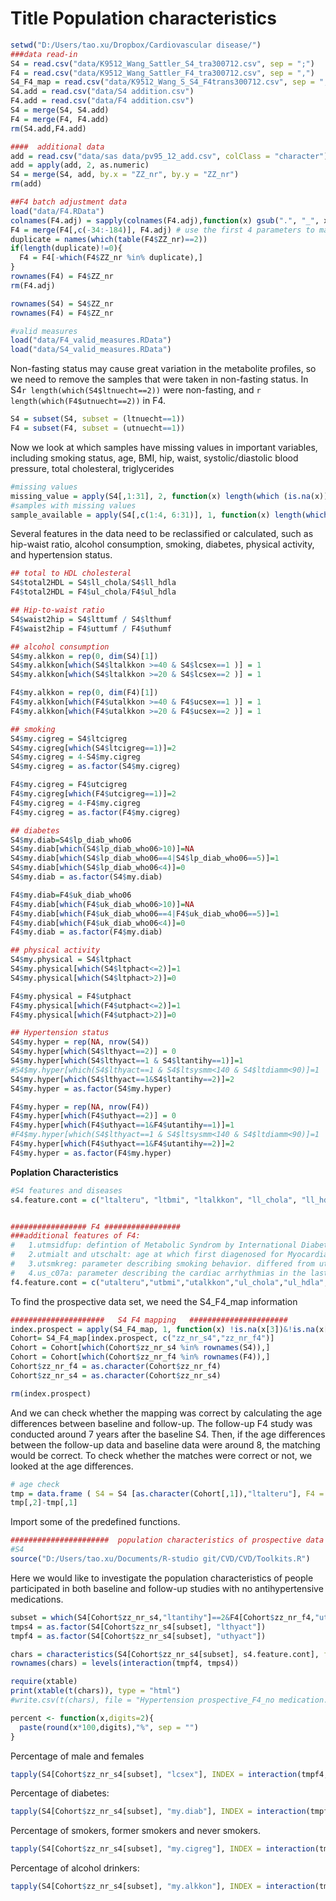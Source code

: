 Title Population characteristics
========================================================
<link href="custom.css" rel="stylesheet">

```r
setwd("D:/Users/tao.xu/Dropbox/Cardiovascular disease/")
###data read-in
S4 = read.csv("data/K9512_Wang_Sattler_S4_tra300712.csv", sep = ";")
F4 = read.csv("data/K9512_Wang_Sattler_F4_tra300712.csv", sep = ",")
S4_F4_map = read.csv("data/K9512_Wang_S_S4_F4trans300712.csv", sep = ";")
S4.add = read.csv("data/S4 addition.csv")
F4.add = read.csv("data/F4 addition.csv")
S4 = merge(S4, S4.add)
F4 = merge(F4, F4.add)
rm(S4.add,F4.add)

####  additional data
add = read.csv("data/sas data/pv95_12_add.csv", colClass = "character")
add = apply(add, 2, as.numeric)
S4 = merge(S4, add, by.x = "ZZ_nr", by.y = "ZZ_nr")
rm(add)

##F4 batch adjustment data
load("data/F4.RData")
colnames(F4.adj) = sapply(colnames(F4.adj),function(x) gsub(".", "_", x, fixed = T)) 
F4 = merge(F4[,c(-34:-184)], F4.adj) # use the first 4 parameters to match
duplicate = names(which(table(F4$ZZ_nr)==2))
if(length(duplicate)!=0){
  F4 = F4[-which(F4$ZZ_nr %in% duplicate),]
}
rownames(F4) = F4$ZZ_nr
rm(F4.adj)

rownames(S4) = S4$ZZ_nr
rownames(F4) = F4$ZZ_nr

#valid measures
load("data/F4_valid_measures.RData")
load("data/S4_valid_measures.RData")
```

Non-fasting status may cause great variation in the metabolite profiles, so we need to remove the samples that were taken in non-fasting status. In S4`r length(which(S4$ltnuecht==2))` were non-fasting, and `r length(which(F4$utnuecht==2))` in F4.
```r
S4 = subset(S4, subset = (ltnuecht==1))
F4 = subset(F4, subset = (utnuecht==1))
```


Now we look at which samples have missing values in important variables, including smoking status, age, BMI, hip, waist, systolic/diastolic blood pressure, total cholesteral, triglycerides 
```r
#missing values
missing_value = apply(S4[,1:31], 2, function(x) length(which (is.na(x))))
#samples with missing values
sample_available = apply(S4[,c(1:4, 6:31)], 1, function(x) length(which(is.na(x))))
```

Several features in the data need to be reclassified or calculated, such as hip-waist ratio, alcohol consumption, smoking, diabetes, physical activity, and hypertension status.
```r
## total to HDL cholesteral
S4$total2HDL = S4$ll_chola/S4$ll_hdla
F4$total2HDL = F4$ul_chola/F4$ul_hdla

## Hip-to-waist ratio
S4$waist2hip = S4$lttumf / S4$lthumf
F4$waist2hip = F4$uttumf / F4$uthumf

## alcohol consumption
S4$my.alkkon = rep(0, dim(S4)[1])
S4$my.alkkon[which(S4$ltalkkon >=40 & S4$lcsex==1 )] = 1
S4$my.alkkon[which(S4$ltalkkon >=20 & S4$lcsex==2 )] = 1

F4$my.alkkon = rep(0, dim(F4)[1])
F4$my.alkkon[which(F4$utalkkon >=40 & F4$ucsex==1 )] = 1
F4$my.alkkon[which(F4$utalkkon >=20 & F4$ucsex==2 )] = 1

## smoking
S4$my.cigreg = S4$ltcigreg
S4$my.cigreg[which(S4$ltcigreg==1)]=2
S4$my.cigreg = 4-S4$my.cigreg
S4$my.cigreg = as.factor(S4$my.cigreg)

F4$my.cigreg = F4$utcigreg
F4$my.cigreg[which(F4$utcigreg==1)]=2
F4$my.cigreg = 4-F4$my.cigreg
F4$my.cigreg = as.factor(F4$my.cigreg)

## diabetes
S4$my.diab=S4$lp_diab_who06
S4$my.diab[which(S4$lp_diab_who06>10)]=NA
S4$my.diab[which(S4$lp_diab_who06==4|S4$lp_diab_who06==5)]=1
S4$my.diab[which(S4$lp_diab_who06<4)]=0
S4$my.diab = as.factor(S4$my.diab)

F4$my.diab=F4$uk_diab_who06
F4$my.diab[which(F4$uk_diab_who06>10)]=NA
F4$my.diab[which(F4$uk_diab_who06==4|F4$uk_diab_who06==5)]=1
F4$my.diab[which(F4$uk_diab_who06<4)]=0
F4$my.diab = as.factor(F4$my.diab)

## physical activity
S4$my.physical = S4$ltphact
S4$my.physical[which(S4$ltphact<=2)]=1
S4$my.physical[which(S4$ltphact>2)]=0

F4$my.physical = F4$utphact
F4$my.physical[which(F4$utphact<=2)]=1
F4$my.physical[which(F4$utphact>2)]=0

## Hypertension status
S4$my.hyper = rep(NA, nrow(S4))
S4$my.hyper[which(S4$lthyact==2)] = 0
S4$my.hyper[which(S4$lthyact==1 & S4$ltantihy==1)]=1
#S4$my.hyper[which(S4$lthyact==1 & S4$ltsysmm<140 & S4$ltdiamm<90)]=1
S4$my.hyper[which(S4$lthyact==1&S4$ltantihy==2)]=2
S4$my.hyper = as.factor(S4$my.hyper)

F4$my.hyper = rep(NA, nrow(F4))
F4$my.hyper[which(F4$uthyact==2)] = 0
F4$my.hyper[which(F4$uthyact==1&F4$utantihy==1)]=1
#F4$my.hyper[which(S4$lthyact==1 & S4$ltsysmm<140 & S4$ltdiamm<90)]=1
F4$my.hyper[which(F4$uthyact==1&F4$utantihy==2)]=2
F4$my.hyper = as.factor(F4$my.hyper)
```

__Poplation Characteristics__
```r
#S4 features and diseases
s4.feature.cont = c("ltalteru", "ltbmi", "ltalkkon", "ll_chola", "ll_hdla", "ll_ldla", "total2HDL", "ltdiamm", "ltsysmm", "ll_hgb", "ll_hbav","ll_tria","lh_crp", "lttumf","lthumf","waist2hip")


################# F4 #################
###additional features of F4:
#	1.utmsidfup: defintion of Metabolic Syndrom by International Diabetes Federation 2009, which be use as a indicator of high risk for CVD events
#	2.utmialt and utschalt: age at which first diagenosed for Myocardial infarction and stroke, respectively.
#	3.utsmkreg: parameter describing smoking behavior. differed from utcigreg that classified former smoker by their smoking habits (regular/occasional)
#	4.us_c07a: parameter describing the cardiac arrhythmias in the last 12 months
f4.feature.cont = c("utalteru","utbmi","utalkkon","ul_chola","ul_hdla","ul_ldla","total2HDL","utdiamm","utsysmm","ul_hgb","ul_hbav","ul_tria","uh_crp","uttumf","uthumf","waist2hip")
```

To find the prospective data set, we need the S4_F4_map information
```r
#####################	S4 F4 mapping	######################
index.prospect = apply(S4_F4_map, 1, function(x) !is.na(x[3])&!is.na(x[6]) ) 
Cohort= S4_F4_map[index.prospect, c("zz_nr_s4","zz_nr_f4")]
Cohort = Cohort[which(Cohort$zz_nr_s4 %in% rownames(S4)),]
Cohort = Cohort[which(Cohort$zz_nr_f4 %in% rownames(F4)),]
Cohort$zz_nr_f4 = as.character(Cohort$zz_nr_f4)
Cohort$zz_nr_s4 = as.character(Cohort$zz_nr_s4)

rm(index.prospect)
```
And we can check whether the mapping was correct by calculating the age differences between baseline and follow-up. The follow-up F4 study was conducted around 7 years after the baseline S4. Then, if the age differences between the follow-up data and baseline data were around 8, the matching would be correct.
To check whether the matches were correct or not, we looked at the age differences.
```r
# age check
tmp = data.frame ( S4 = S4 [as.character(Cohort[,1]),"ltalteru"], F4 = F4[as.character(Cohort[,2]),"utalteru"])
tmp[,2]-tmp[,1]
```


Import some of the predefined functions.
```r
######################	population characteristics of prospective data	#####################
#S4
source("D:/Users/tao.xu/Documents/R-studio git/CVD/CVD/Toolkits.R")
```

Here we would like to investigate the population characteristics of people participated in both baseline and follow-up studies with no antihypertensive medications.
```r
subset = which(S4[Cohort$zz_nr_s4,"ltantihy"]==2&F4[Cohort$zz_nr_f4,"utantihy"]==2)
tmps4 = as.factor(S4[Cohort$zz_nr_s4[subset], "lthyact"])
tmpf4 = as.factor(S4[Cohort$zz_nr_s4[subset], "uthyact"])

chars = characteristics(S4[Cohort$zz_nr_s4[subset], s4.feature.cont], factor = interaction(tmpf4, tmps4), d = 2, na.rm = T)
rownames(chars) = levels(interaction(tmpf4, tmps4))

require(xtable)
print(xtable(t(chars)), type = "html")
#write.csv(t(chars), file = "Hypertension prospective_F4_no medication.csv")
```

```r
percent <- function(x,digits=2){
  paste(round(x*100,digits),"%", sep = "")
}
```

Percentage of male and females
```r
tapply(S4[Cohort$zz_nr_s4[subset], "lcsex"], INDEX = interaction(tmpf4, tmps4), function(a) percent(table(a)[1]/length(a), 2))
```

Percentage of diabetes:
```r
tapply(S4[Cohort$zz_nr_s4[subset], "my.diab"], INDEX = interaction(tmpf4, tmps4), function(a) percent(table(a)[2]/length(a),2))
```

Percentage of smokers, former smokers and never smokers.
```r
tapply(S4[Cohort$zz_nr_s4[subset], "my.cigreg"], INDEX = interaction(tmpf4, tmps4), function(a) percent(table(a)/length(a),2))
```

Percentage of alcohol drinkers:
```r
tapply(S4[Cohort$zz_nr_s4[subset], "my.alkkon"], INDEX = interaction(tmpf4, tmps4), function(a) percent(table(a)/length(a),2))
```



